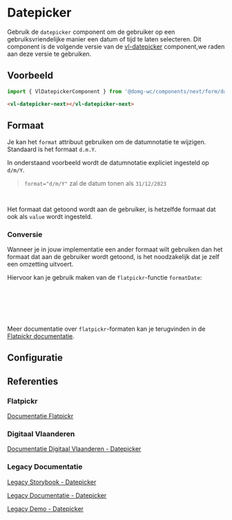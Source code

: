 
# Datepicker

Gebruik de `datepicker` component om de gebruiker op een gebruiksvriendelijke manier een datum of tijd te laten selecteren.
Dit component is de volgende versie van de [vl-datepicker](?path=/story/components-next-form-datepicker--datepicker-default) component,we raden aan deze versie te gebruiken.<br />

## Voorbeeld

```js
import { VlDatepickerComponent } from '@domg-wc/components/next/form/datepicker';
```

```html
<vl-datepicker-next></vl-datepicker-next>
```

<Canvas of={VlDatepickerStories.DatepickerDefault} />


## Formaat

Je kan het `format` attribuut gebruiken om de datumnotatie te wijzigen. Standaard is het formaat `d.m.Y`.

In onderstaand voorbeeld wordt de datumnotatie expliciet ingesteld op `d/m/Y`.
> `format="d/m/Y"` zal de datum tonen als `31/12/2023`

```html
<vl-datepicker-next format="d/m/Y"></vl-datepicker-next>
```

Het formaat dat getoond wordt aan de gebruiker, is hetzelfde formaat dat ook als `value` wordt ingesteld.

### Conversie

Wanneer je in jouw implementatie een ander formaat wilt gebruiken dan het formaat dat aan de gebruiker wordt getoond,
is het noodzakelijk dat je zelf een omzetting uitvoert.

Hiervoor kan je gebruik maken van de `flatpickr`-functie `formatDate`:

```ts
import flatpickr from 'flatpickr';

function convertDate(date: Date, format: string) {
  return flatpickr.formatDate(date, format);
}
```

Meer documentatie over `flatpickr`-formaten kan je terugvinden in de [Flatpickr documentatie](https://flatpickr.js.org/formatting/).


## Configuratie

<ArgTypes of={VlDatepickerStories.DatepickerDefault} />

## Referenties

### Flatpickr

[Documentatie Flatpickr](https://flatpickr.js.org/)

### Digitaal Vlaanderen

[Documentatie Digitaal Vlaanderen - Datepicker](https://overheid.vlaanderen.be/webuniversum/v3/documentation/components/vl-ui-datepicker/)

### Legacy Documentatie

[Legacy Storybook - Datepicker](https://webcomponenten.omgeving.vlaanderen.be/storybook/?path=/docs/custom-elements-vl-datepicker--default)

[Legacy Documentatie - Datepicker](https://webcomponenten.omgeving.vlaanderen.be/doc/VlDatepicker.html)

[Legacy Demo - Datepicker](https://webcomponenten.omgeving.vlaanderen.be/demo/vl-datepicker.html)
